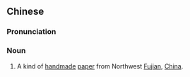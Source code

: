 {{also|玉扣纸}}
==Chinese==
{{zh-forms|s=玉扣纸}}

===Pronunciation===
{{zh-pron
|m=yùkòuzhǐ
|c=juk6 kau3 zi2
|cat=n
}}

===Noun===
{{zh-noun}}

# A kind of [[handmade]] [[paper]] from Northwest [[Fujian]], [[China]].